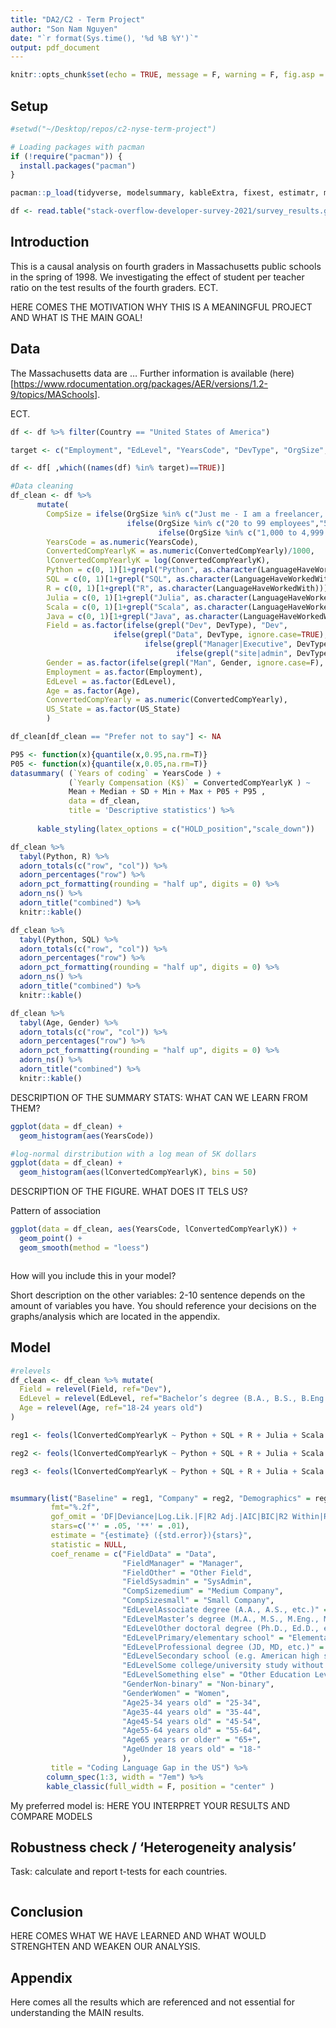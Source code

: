 ```yaml
---
title: "DA2/C2 - Term Project"
author: "Son Nam Nguyen"
date: "`r format(Sys.time(), '%d %B %Y')`"
output: pdf_document
---
```


```r
knitr::opts_chunk$set(echo = TRUE, message = F, warning = F, fig.asp = 0.5, fig.width = 7, out.width = "90%" )
```

## Setup

```r

#setwd("~/Desktop/repos/c2-nyse-term-project")

# Loading packages with pacman
if (!require("pacman")) {
  install.packages("pacman")
}

pacman::p_load(tidyverse, modelsummary, kableExtra, fixest, estimatr, mfx, data.table, janitor, corrplot)

df <- read.table("stack-overflow-developer-survey-2021/survey_results.gz", header = TRUE, sep=",", quote = "\"", fill=TRUE)

```
## Introduction

This is a causal analysis on fourth graders in Massachusetts public schools in the spring of 1998. We investigating the effect of student per teacher ratio on the test results of the fourth graders. ECT.

HERE COMES THE MOTIVATION WHY THIS IS A MEANINGFUL PROJECT AND WHAT IS THE MAIN GOAL!

## Data

The Massachusetts data are ...
Further information is available (here)[<https://www.rdocumentation.org/packages/AER/versions/1.2-9/topics/MASchools>].

ECT.

```r

df <- df %>% filter(Country == "United States of America")

target <- c("Employment", "EdLevel", "YearsCode", "DevType", "OrgSize", "LanguageHaveWorkedWith", "Age", "Gender", "ConvertedCompYearly", "US_State")

df <- df[ ,which((names(df) %in% target)==TRUE)]

#Data cleaning
df_clean <- df %>%
      mutate(
        CompSize = ifelse(OrgSize %in% c("Just me - I am a freelancer, sole proprietor, etc.", "10 to 19 employees", "2 to 9 employees"), "small", 
                          ifelse(OrgSize %in% c("20 to 99 employees","500 to 999 employees", "1,000 to 4,999 employees"), "medium", 
                                 ifelse(OrgSize %in% c("1,000 to 4,999 employees", "5,000 to 9,999 employees", "10,000 or more employees"), "large", NA))),
        YearsCode = as.numeric(YearsCode),
        ConvertedCompYearlyK = as.numeric(ConvertedCompYearly)/1000,
        lConvertedCompYearlyK = log(ConvertedCompYearlyK),
        Python = c(0, 1)[1+grepl("Python", as.character(LanguageHaveWorkedWith))],
        SQL = c(0, 1)[1+grepl("SQL", as.character(LanguageHaveWorkedWith))],
        R = c(0, 1)[1+grepl("R", as.character(LanguageHaveWorkedWith))],
        Julia = c(0, 1)[1+grepl("Julia", as.character(LanguageHaveWorkedWith))],
        Scala = c(0, 1)[1+grepl("Scala", as.character(LanguageHaveWorkedWith))],
        Java = c(0, 1)[1+grepl("Java", as.character(LanguageHaveWorkedWith))],
        Field = as.factor(ifelse(grepl("Dev", DevType), "Dev", 
                       ifelse(grepl("Data", DevType, ignore.case=TRUE), "Data", 
                              ifelse(grepl("Manager|Executive", DevType, ignore.case=TRUE), "Manager", 
                                     ifelse(grepl("site|admin", DevType, ignore.case=TRUE), "Sysadmin", "Other"))))),
        Gender = as.factor(ifelse(grepl("Man", Gender, ignore.case=F), "Man", ifelse(grepl("Woman", Gender, ignore.case=TRUE), "Women", ifelse(grepl("Non-binary", Gender, ignore.case=TRUE), "Non-binary", NA)))),
        Employment = as.factor(Employment),
        EdLevel = as.factor(EdLevel),
        Age = as.factor(Age),
        ConvertedCompYearly = as.numeric(ConvertedCompYearly),
        US_State = as.factor(US_State)
        )

df_clean[df_clean == "Prefer not to say"] <- NA

```


```r

P95 <- function(x){quantile(x,0.95,na.rm=T)}
P05 <- function(x){quantile(x,0.05,na.rm=T)}
datasummary( (`Years of coding` = YearsCode ) + 
             (`Yearly Compensation (K$)` = ConvertedCompYearlyK ) ~
             Mean + Median + SD + Min + Max + P05 + P95 , 
             data = df_clean,
             title = 'Descriptive statistics') %>% 
  
      kable_styling(latex_options = c("HOLD_position","scale_down"))
```

```r

df_clean %>%
  tabyl(Python, R) %>% 
  adorn_totals(c("row", "col")) %>%
  adorn_percentages("row") %>% 
  adorn_pct_formatting(rounding = "half up", digits = 0) %>%
  adorn_ns() %>%
  adorn_title("combined") %>%
  knitr::kable()

```

```r

df_clean %>%
  tabyl(Python, SQL) %>% 
  adorn_totals(c("row", "col")) %>%
  adorn_percentages("row") %>% 
  adorn_pct_formatting(rounding = "half up", digits = 0) %>%
  adorn_ns() %>%
  adorn_title("combined") %>%
  knitr::kable()

```

```r

df_clean %>%
  tabyl(Age, Gender) %>% 
  adorn_totals(c("row", "col")) %>%
  adorn_percentages("row") %>% 
  adorn_pct_formatting(rounding = "half up", digits = 0) %>%
  adorn_ns() %>%
  adorn_title("combined") %>%
  knitr::kable()

```


DESCRIPTION OF THE SUMMARY STATS: WHAT CAN WE LEARN FROM THEM?

```r

ggplot(data = df_clean) + 
  geom_histogram(aes(YearsCode))

#log-normal dirstribution with a log mean of 5K dollars
ggplot(data = df_clean) + 
  geom_histogram(aes(lConvertedCompYearlyK), bins = 50) 

```

DESCRIPTION OF THE FIGURE. WHAT DOES IT TELS US?

Pattern of association

```r

ggplot(data = df_clean, aes(YearsCode, lConvertedCompYearlyK)) +
  geom_point() +
  geom_smooth(method = "loess")



```

How will you include this in your model?

Short description on the other variables: 2-10 sentence depends on the amount of variables you have. You should reference your decisions on the graphs/analysis which are located in the appendix.

## Model

```r

#relevels
df_clean <- df_clean %>% mutate(
  Field = relevel(Field, ref="Dev"),
  EdLevel = relevel(EdLevel, ref="Bachelor’s degree (B.A., B.S., B.Eng., etc.)"),
  Age = relevel(Age, ref="18-24 years old")  
)

reg1 <- feols(lConvertedCompYearlyK ~ Python + SQL + R + Julia + Scala + Java, data=df_clean, vcov = "hetero")

reg2 <- feols(lConvertedCompYearlyK ~ Python + SQL + R + Julia + Scala + Java + Field + CompSize, data = df_clean, vcov = "hetero")

reg3 <- feols(lConvertedCompYearlyK ~ Python + SQL + R + Julia + Scala + Java + Field + CompSize + EdLevel + Gender + Age, data = df_clean, vcov = "hetero")


msummary(list("Baseline" = reg1, "Company" = reg2, "Demographics" = reg3),
         fmt="%.2f",
         gof_omit = 'DF|Deviance|Log.Lik.|F|R2 Adj.|AIC|BIC|R2 Within|R2 Pseudo',
         stars=c('*' = .05, '**' = .01),
         estimate = "{estimate} ({std.error}){stars}",
         statistic = NULL,
         coef_rename = c("FieldData" = "Data",
                         "FieldManager" = "Manager",
                         "FieldOther" = "Other Field",
                         "FieldSysadmin" = "SysAdmin",
                         "CompSizemedium" = "Medium Company",
                         "CompSizesmall" = "Small Company",
                         "EdLevelAssociate degree (A.A., A.S., etc.)" = "Associate degree",
                         "EdLevelMaster’s degree (M.A., M.S., M.Eng., MBA, etc.)" = "Master's degree",
                         "EdLevelOther doctoral degree (Ph.D., Ed.D., etc.)" = "Doctoral degree",
                         "EdLevelPrimary/elementary school" = "Elementary School",
                         "EdLevelProfessional degree (JD, MD, etc.)" = "Professional degree",
                         "EdLevelSecondary school (e.g. American high school, German Realschule or Gymnasium, etc.)" = "Secondar School",
                         "EdLevelSome college/university study without earning a degree" = "University w/out degree",
                         "EdLevelSomething else" = "Other Education Level",
                         "GenderNon-binary" = "Non-binary",
                         "GenderWomen" = "Women",
                         "Age25-34 years old" = "25-34",
                         "Age35-44 years old" = "35-44",
                         "Age45-54 years old" = "45-54",
                         "Age55-64 years old" = "55-64",
                         "Age65 years or older" = "65+",
                         "AgeUnder 18 years old" = "18-"
                         ),
         title = "Coding Language Gap in the US") %>% 
        column_spec(1:3, width = "7em") %>% 
        kable_classic(full_width = F, position = "center" )

```

My preferred model is:
HERE YOU INTERPRET YOUR RESULTS AND COMPARE MODELS


## Robustness check / 'Heterogeneity analysis'

Task: calculate and report t-tests for each countries. 

```r
```

## Conclusion

HERE COMES WHAT WE HAVE LEARNED AND WHAT WOULD STRENGHTEN AND WEAKEN OUR ANALYSIS.

## Appendix

Here comes all the results which are referenced and not essential for understanding the MAIN results.